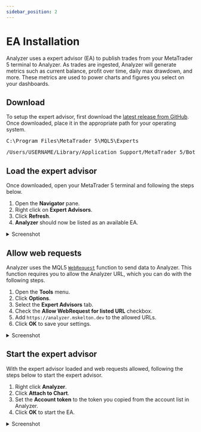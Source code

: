 ```yaml
---
sidebar_position: 2
---
```



# EA Installation

Analyzer uses a expert advisor (EA) to publish trades from your MetaTrader 5
terminal to Analyzer. As trades are ingested, Analyzer will generate metrics
such as current balance, profit over time, daily max drawdown, and more. These
metrics are used to power charts and figures you select on your dashboards.

## Download

To setup the expert advisor, first download the
[latest release from GitHub](https://github.com/mskelton/analyzer/releases/latest).
Once downloaded, place it in the appropriate path for your operating system.

<Tabs>
  <TabItem value="win" label="Windows">
    <pre>C:\Program Files\MetaTrader 5\MQL5\Experts</pre>
  </TabItem>

  <TabItem value="mac" label="macOS">
    <pre>/Users/USERNAME/Library/Application Support/MetaTrader 5/Bottles/metatrader5/drive_c/Program Files/MetaTrader 5/MQL5/Experts/</pre>
  </TabItem>
</Tabs>

## Load the expert advisor

Once downloaded, open your MetaTrader 5 terminal and following the steps below.

1. Open the **Navigator** pane.
1. Right click on **Expert Advisors**.
1. Click **Refresh**.
1. **Analyzer** should now be listed as an available EA.

<details>
  <summary>Screenshot</summary>
  <img src={require("/img/ea/ea-list.png").default} alt="EA list" />
</details>

## Allow web requests

Analyzer uses the MQL5
[`WebRequest`](https://www.mql5.com/en/docs/network/webrequest) function to send
data to Analyzer. This function requires you to allow the Analyzer URL, which
you can do with the following steps.

1. Open the **Tools** menu.
1. Click **Options**.
1. Select the **Expert Advisors** tab.
1. Check the **Allow WebRequest for listed URL** checkbox.
1. Add `https://analyzer.mskelton.dev` to the allowed URLs.
1. Click **OK** to save your settings.

<details>
  <summary>Screenshot</summary>
  <img
    src={require("/img/ea/web-request-url.png").default}
    alt="WebRequest URL settings"
  />
</details>

## Start the expert advisor

With the expert advisor loaded and web requests allowed, following the steps
below to start the expert advisor.

1. Right click **Analyzer**.
1. Click **Attach to Chart**.
1. Set the **Account token** to the token you copied from the account list in
   Analyzer.
1. Click **OK** to start the EA.

<details>
  <summary>Screenshot</summary>
  <img src={require("/img/ea/settings.png").default} alt="EA settings" />
</details>
